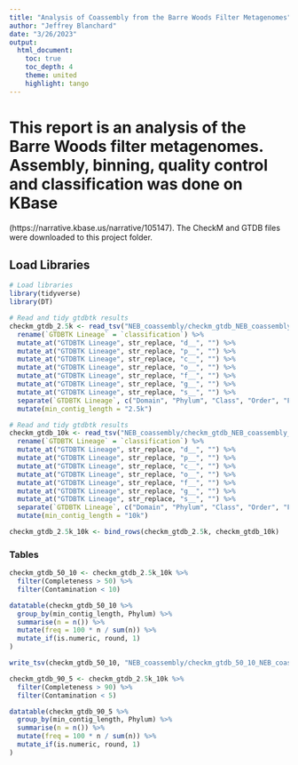 ```yaml
---
title: "Analysis of Coassembly from the Barre Woods Filter Metagenomes"
author: "Jeffrey Blanchard"
date: "3/26/2023"
output:
  html_document:
    toc: true
    toc_depth: 4
    theme: united
    highlight: tango
---
```


# This report is an analysis of the Barre Woods filter metagenomes. Assembly, binning, quality control and classification was done on KBase
(https://narrative.kbase.us/narrative/105147). The CheckM and GTDB files were downloaded to this project folder. 

## Load Libraries

```r
# Load libraries
library(tidyverse)
library(DT)
```


```r
# Read and tidy gtdbtk results
checkm_gtdb_2.5k <- read_tsv("NEB_coassembly/checkm_gtdb_NEB_coassembly_2.5k.tsv") %>% 
  rename(`GTDBTK Lineage` = `classification`) %>% 
  mutate_at("GTDBTK Lineage", str_replace, "d__", "") %>% 
  mutate_at("GTDBTK Lineage", str_replace, "p__", "") %>% 
  mutate_at("GTDBTK Lineage", str_replace, "c__", "") %>% 
  mutate_at("GTDBTK Lineage", str_replace, "o__", "") %>% 
  mutate_at("GTDBTK Lineage", str_replace, "f__", "") %>% 
  mutate_at("GTDBTK Lineage", str_replace, "g__", "") %>% 
  mutate_at("GTDBTK Lineage", str_replace, "s__", "") %>% 
  separate(`GTDBTK Lineage`, c("Domain", "Phylum", "Class", "Order", "Family", "Genus", "Species"), ";") %>% 
  mutate(min_contig_length = "2.5k")
```


```r
# Read and tidy gtdbtk results
checkm_gtdb_10k <- read_tsv("NEB_coassembly/checkm_gtdb_NEB_coassembly_10k.tsv") %>% 
  rename(`GTDBTK Lineage` = `classification`) %>% 
  mutate_at("GTDBTK Lineage", str_replace, "d__", "") %>% 
  mutate_at("GTDBTK Lineage", str_replace, "p__", "") %>% 
  mutate_at("GTDBTK Lineage", str_replace, "c__", "") %>% 
  mutate_at("GTDBTK Lineage", str_replace, "o__", "") %>% 
  mutate_at("GTDBTK Lineage", str_replace, "f__", "") %>% 
  mutate_at("GTDBTK Lineage", str_replace, "g__", "") %>% 
  mutate_at("GTDBTK Lineage", str_replace, "s__", "") %>% 
  separate(`GTDBTK Lineage`, c("Domain", "Phylum", "Class", "Order", "Family", "Genus", "Species"), ";") %>% 
  mutate(min_contig_length = "10k")
```


```r
checkm_gtdb_2.5k_10k <- bind_rows(checkm_gtdb_2.5k, checkm_gtdb_10k)
```




### Tables

```r
checkm_gtdb_50_10 <- checkm_gtdb_2.5k_10k %>%
  filter(Completeness > 50) %>% 
  filter(Contamination < 10) 

datatable(checkm_gtdb_50_10 %>% 
  group_by(min_contig_length, Phylum) %>% 
  summarise(n = n()) %>%
  mutate(freq = 100 * n / sum(n)) %>% 
  mutate_if(is.numeric, round, 1)  
)
```

```r
write_tsv(checkm_gtdb_50_10, "NEB_coassembly/checkm_gtdb_50_10_NEB_coassembly.tsv") 
```


```r
checkm_gtdb_90_5 <- checkm_gtdb_2.5k_10k %>%
  filter(Completeness > 90) %>% 
  filter(Contamination < 5) 

datatable(checkm_gtdb_90_5 %>% 
  group_by(min_contig_length, Phylum) %>% 
  summarise(n = n()) %>%
  mutate(freq = 100 * n / sum(n)) %>% 
  mutate_if(is.numeric, round, 1)  
)
```
